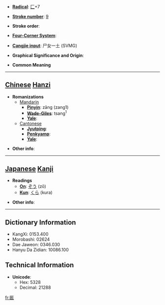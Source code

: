 * '''[[Wiktionary:Chinese radical index| Radical]]''': [[Wiktionary:Chinese radical index 匚|匚]]+7

* '''[[Wiktionary:Chinese total strokes index|Stroke number]]''': [[Wiktionary:Chinese total strokes index 9|9]]

* '''Stroke order''': 

* '''[[Wiktionary:Chinese four corner index|Four-Corner System]]''': 

* '''[[Wiktionary:Chinese Cangjie index|Cangjie input]]''': 尸女一土 (SVMG)

* '''Graphical Significance and Origin''': 

* '''Common Meaning'''

----

== [[Chinese]] [[Hanzi]] ==

* '''Romanizations'''
** [[Mandarin]]
*** '''[[Pinyin]]''': zāng (zang1)
*** '''[[Wade-Giles]]''': tsang<sup>1</sup>
*** '''[[Yale]]''': 
**[[Cantonese]]
***'''[[Jyutping]]''':
***'''[[Penkyamp]]''': 
***'''[[Yale]]''': 

* '''Other info''': 

----

== [[Japanese]] [[Kanji]] ==

* '''Readings'''
** '''[[On]]''': [[ぞう]] (zō)
** '''[[Kun]]''': [[くら]] (kura)

* '''Other info''':  

----

== Dictionary Information ==

* KangXi: 0153.400
* Morobashi: 02624
* Dae Jaweon: 0346.030
* Hanyu Da Zidian: 10086.100

== Technical Information ==

* '''Unicode''':
** Hex: 5328
** Decimal: 21288

[[fr:匨]]